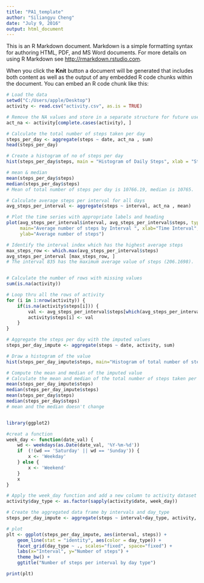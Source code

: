 ```yaml
---
title: "PA1_template"
author: "Siliangyu Cheng"
date: "July 9, 2016"
output: html_document
---
```


This is an R Markdown document. Markdown is a simple formatting syntax for authoring HTML, PDF, and MS Word documents. For more details on using R Markdown see <http://rmarkdown.rstudio.com>.

When you click the **Knit** button a document will be generated that includes both content as well as the output of any embedded R code chunks within the document. You can embed an R code chunk like this:

```r
# Load the data 
setwd("C:/Users/apple/Desktop")
activity <- read.csv("activity.csv", as.is = TRUE)

# Remove the NA values and store in a separate structure for future use
act_na <- activity[complete.cases(activity), ]

# Calculate the total number of steps taken per day
steps_per_day <- aggregate(steps ~ date, act_na , sum)
head(steps_per_day)

# Create a histogram of no of steps per day
hist(steps_per_day$steps, main = "Histogram of Daily Steps", xlab = "Steps per day")

# mean & median
mean(steps_per_day$steps)
median(steps_per_day$steps)
# Mean of total number of steps per day is 10766.19, median is 10765.

# Calculate average steps per interval for all days 
avg_steps_per_interval <- aggregate(steps ~ interval, act_na , mean)

# Plot the time series with appropriate labels and heading
plot(avg_steps_per_interval$interval, avg_steps_per_interval$steps, type='l', 
     main="Average number of steps by Interval ", xlab="Time Interval", 
     ylab="Average number of steps")

# Identify the interval index which has the highest average steps
max_steps_row <- which.max(avg_steps_per_interval$steps)
avg_steps_per_interval [max_steps_row, ]
# The interval 835 has the maximum average value of steps (206.1698).


# Calculate the number of rows with missing values
sum(is.na(activity))

# Loop thru all the rows of activity
for (i in 1:nrow(activity)) {
    if(is.na(activity$steps[i])) {
        val <- avg_steps_per_interval$steps[which(avg_steps_per_interval$interval == activity$interval[i])]
        activity$steps[i] <- val 
    }
}

# Aggregate the steps per day with the imputed values
steps_per_day_impute <- aggregate(steps ~ date, activity, sum)

# Draw a histogram of the value 
hist(steps_per_day_impute$steps, main="Histogram of total number of steps per day (imputed)",xlab="steps per day")

# Compute the mean and median of the imputed value
# Calculate the mean and median of the total number of steps taken per day
mean(steps_per_day_impute$steps)
median(steps_per_day_impute$steps)
mean(steps_per_day$steps)
median(steps_per_day$steps)
# mean and the median doesn't change 


library(ggplot2)

#creat a function
week_day <- function(date_val) {
    wd <- weekdays(as.Date(date_val, '%Y-%m-%d'))
    if  (!(wd == 'Saturday' || wd == 'Sunday')) {
        x <- 'Weekday'
    } else {
        x <- 'Weekend'
    }
    x
}

# Apply the week_day function and add a new column to activity dataset
activity$day_type <- as.factor(sapply(activity$date, week_day))

# Create the aggregated data frame by intervals and day_type
steps_per_day_impute <- aggregate(steps ~ interval+day_type, activity, mean)

# plot
plt <- ggplot(steps_per_day_impute, aes(interval, steps)) +
    geom_line(stat = "identity", aes(color = day_type)) +
    facet_grid(day_type ~ ., scales="fixed", space="fixed") +
    labs(x="Interval", y="Number of steps") +
    theme_bw() +
    ggtitle("Number of steps per interval by day type")

print(plt)

```
